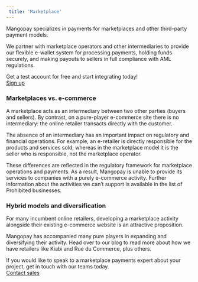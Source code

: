 ```yaml
---  
 title: 'Marketplace'  
---  
```


Mangopay specializes in payments for marketplaces and other third-party payment models.  

We partner with marketplace operators and other intermediaries to provide our flexible e-wallet system for processing payments, holding funds securely, and making payouts to sellers in full compliance with AML regulations.  

Get a test account for free and start integrating today!  
<a href="#" class="btn Primary normal">Sign up</a>  

### Marketplaces vs. e-commerce  

A marketplace acts as an intermediary between two other parties (buyers and sellers). By contrast, on a pure-player e-commerce site there is no intermediary: the online retailer transacts directly with the customer.  

The absence of an intermediary has an important impact on regulatory and financial operations. For example, an e-retailer is directly responsible for the products and services sold, whereas in the marketplace model it is the seller who is responsible, not the marketplace operator.  

These differences are reflected in the regulatory framework for marketplace operations and payments. As a result, Mangopay is unable to provide its services to companies with a purely e-commerce activity. Further information about the activities we can’t support is available in the list of Prohibited businesses.  

### Hybrid models and diversification  

For many incumbent online retailers, developing a marketplace activity alongside their existing e-commerce website is an attractive proposition.  

Mangopay has accompanied many pure players in expanding and diversifying their activity. Head over to our blog to read more about how we have retailers like Kiabi and Rue du Commerce, plus others.  

If you would like to speak to a marketplace payments expert about your project, get in touch with our teams today.  
<a href="#" class="btn Secondary normal">Contact sales</a>